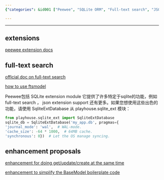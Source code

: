 ```yaml
---
{"categories": &id001 ["Peewee", "SQLite ORM", "Full-text search", "JSON support", "Get/update/create actions", "BaseModel boilerplate code", "Enhancements"], "category": "SQLite ORM", "date": "2022-10-27 09:56:36", "description": "Peewee is an SQLite ORM that offers advanced features like full-text search and JSON support. It also proposes enhancements for get/update/create actions and aims to simplify BaseModel boilerplate code, making it a powerful tool for database operations.", "tags": *id001, "title": "Peewee Related Notes"}

---
```


------

## extensions

[peewee extension docs](https://www.osgeo.cn/peewee/peewee/sqlite_ext.html#sqlite-ext)

## full-text search

[official doc on full-text search](https://peewee-orm.com/blog/using-sqlite-full-text-search-with-python/)

[how to use ftsmodel](https://www.osgeo.cn/peewee/peewee/sqlite_ext.html#FTSModel)

Peewee包括 SQLite extension module 它提供了许多特定于sqlite的功能，例如 full-text search ， json extension support 还有更多。如果您想使用这些出色的功能，请使用 SqliteExtDatabase 从 playhouse.sqlite_ext 模块：

```python
from playhouse.sqlite_ext import SqliteExtDatabase
sqlite_db = SqliteExtDatabase('my_app.db', pragmas={
'journal_mode': 'wal',  # WAL-mode.
'cache_size': -64 * 1000,  # 64MB cache.
'synchronous': 0})  # Let the OS manage syncing.

```

## enhancement proposals

[enhancement for doing get/update/create at the same time](https://github.com/coleifer/peewee/issues/2639)

[enhancement to simplify the BaseModel boilerplate code ](https://github.com/coleifer/peewee/issues/2637)

